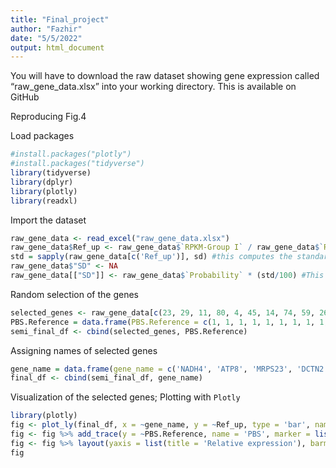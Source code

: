 ---
title: "Final_project"
author: "Fazhir"
date: "5/5/2022"
output: html_document
---

You will have to download the raw dataset showing gene expression called "raw_gene_data.xlsx" into your working directory. This is available on GitHub

Reproducing Fig.4 

Load packages
```{r}
#install.packages("plotly")
#install.packages("tidyverse")
library(tidyverse)
library(dplyr)
library(plotly)
library(readxl)
```

Import the dataset
```{r}
raw_gene_data <- read_excel("raw_gene_data.xlsx")
raw_gene_data$Ref_up <- raw_gene_data$`RPKM-Group I` / raw_gene_data$`RPKM-Group NI`
std = sapply(raw_gene_data[c('Ref_up')], sd) #this computes the standard deviation of the fold changes (Ref_up)
raw_gene_data$"SD" <- NA
raw_gene_data[["SD"]] <- raw_gene_data$`Probability` * (std/100) #This Standard deviation is my own version not the actual one
```

Random selection of the genes
```{r}
selected_genes <- raw_gene_data[c(23, 29, 11, 80, 4, 45, 14, 74, 59, 26), ]
PBS.Reference = data.frame(PBS.Reference = c(1, 1, 1, 1, 1, 1, 1, 1, 1, 1)) # I used "1" for all the values just by inference. We were not provided with this information
semi_final_df <- cbind(selected_genes, PBS.Reference)
```

Assigning names of selected genes
```{r}
gene_name = data.frame(gene_name = c('NADH4', 'ATP8', 'MRPS23', 'DCTN2', 'C1QA', 'CD209', 'CAPG', 'APRT', 'CEBPE', 'RPS12'))
final_df <- cbind(semi_final_df, gene_name)
```

Visualization of the selected genes; Plotting with `Plotly`
```{r}
library(plotly)
fig <- plot_ly(final_df, x = ~gene_name, y = ~Ref_up, type = 'bar', name = 'FMDV', marker = list(color = 'red'), error_y = list(array=~SD))
fig <- fig %>% add_trace(y = ~PBS.Reference, name = 'PBS', marker = list(color = 'black'))
fig <- fig %>% layout(yaxis = list(title = 'Relative expression'), barmode = 'group', bargap = 0.20, bargroupgap = 0.45)
fig
```
